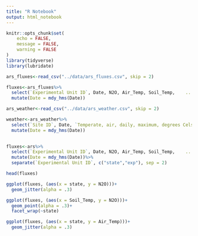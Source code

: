 ```yaml
---
title: "R Notebook"
output: html_notebook
---
```


```r
knitr::opts_chunk$set(
	echo = FALSE,
	message = FALSE,
	warning = FALSE
)
library(tidyverse)
library(lubridate)
```

```r
ars_fluxes<-read_csv("../data/ars_fluxes.csv", skip = 2)

fluxes<-ars_fluxes%>%
  select(`Experimental Unit ID`, Date, N2O, Air_Temp, Soil_Temp,    ... =   Soil_Moisture)%>%
  mutate(Date = mdy_hms(Date))
```

```r
ars_weather<-read_csv("../data/ars_weather.csv", skip = 2)

weather<-ars_weather%>%
  select(`Site ID`, Date, `Temperate, air, daily, maximum, degrees Celsius`, `Temperate, air, daily, minimum, degrees Celsius`, `Total_Net_Radn`)%>%
  mutate(Date = mdy_hms(Date))
  
```


```r
fluxes<-ars%>%
  select(`Experimental Unit ID`, Date, N2O, Air_Temp, Soil_Temp,    ... =   Soil_Moisture)%>%
  mutate(Date = mdy_hms(Date))%>%
  separate(`Experimental Unit ID`, c("state","exp"), sep = 2)

head(fluxes)
```

```r

ggplot(fluxes, (aes(x = state, y = N2O)))+
  geom_jitter(alpha = .3)
```

```r
ggplot(fluxes, (aes(x = Soil_Temp, y = N2O)))+
  geom_point(alpha = .3)+
  facet_wrap(~state)
```

```r
ggplot(fluxes, (aes(x = state, y = Air_Temp)))+
  geom_jitter(alpha = .3)
```

